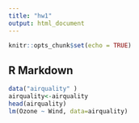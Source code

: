 ```yaml
---
title: "hw1"
output: html_document
---
```


```r
knitr::opts_chunk$set(echo = TRUE)
```


## R Markdown


```r
data("airquality" )
airquality<-airquality
head(airquality)
lm(Ozone ~ Wind, data=airquality)

```